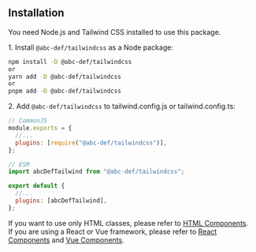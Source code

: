 

<Meta title="Getting Started/Installation" />

<Logo />

## Installation

You need Node.js and Tailwind CSS installed to use this package.

1\. Install `@abc-def/tailwindcss` as a Node package:

```sh
npm install -D @abc-def/tailwindcss
or
yarn add -D @abc-def/tailwindcss
or
pnpm add -D @abc-def/tailwindcss
```

2\. Add `@abc-def/tailwindcss` to tailwind.config.js or tailwind.config.ts:

```js
// CommonJS
module.exports = {
  //...
  plugins: [require("@abc-def/tailwindcss")],
};
```

```js
// ESM
import abcDefTailwind from "@abc-def/tailwindcss";

export default {
  //...
  plugins: [abcDefTailwind],
};
```

If you want to use only HTML classes, please refer to [HTML Components](/docs/html_coming-soon--docs).  
If you are using a React or Vue framework, please refer to [React Components](/docs/react_component-list--docs) and [Vue Components](/docs/html_coming-soon--docs).
